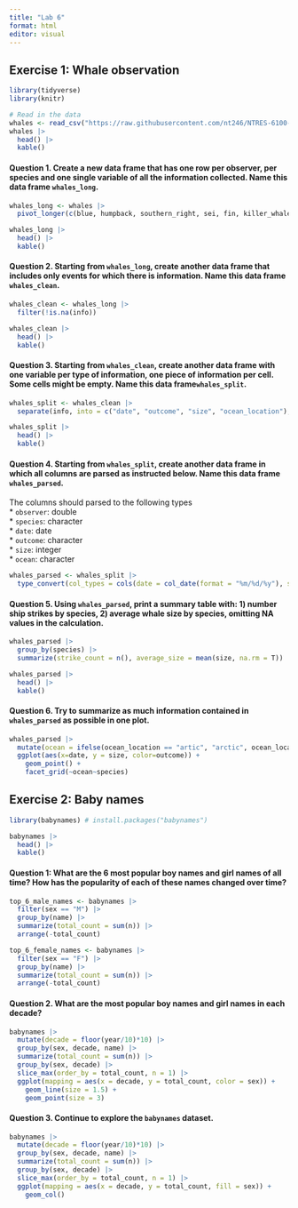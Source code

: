 ```yaml
---
title: "Lab 6"
format: html
editor: visual
---
```


## **Exercise 1: Whale observation**

```r
library(tidyverse)
library(knitr)
```

```r
# Read in the data
whales <- read_csv("https://raw.githubusercontent.com/nt246/NTRES-6100-data-science/main/datasets/whales.csv")
whales |> 
  head() |>
  kable()
```

#### **Question 1. Create a new data frame that has one row per observer, per species and one single variable of all the information collected. Name this data frame `whales_long`.**

```r
whales_long <- whales |> 
  pivot_longer(c(blue, humpback, southern_right, sei, fin, killer_whale, bowhead, grey), names_to = "species", values_to = "info")

whales_long |>
  head() |>
  kable()
```

#### **Question 2. Starting from `whales_long`, create another data frame that includes only events for which there is information. Name this data frame `whales_clean`.**

```r
whales_clean <- whales_long |> 
  filter(!is.na(info))

whales_clean |> 
  head() |> 
  kable()
```

#### **Question 3. Starting from `whales_clean`, create another data frame with one variable per type of information, one piece of information per cell. Some cells might be empty. Name this data frame`whales_split`.**

```r
whales_split <- whales_clean |> 
  separate(info, into = c("date", "outcome", "size", "ocean_location"), ",")

whales_split |> 
  head() |> 
  kable()
```

#### **Question 4. Starting from `whales_split`, create another data frame in which all columns are parsed as instructed below. Name this data frame `whales_parsed`.**

The columns should parsed to the following types\
\* `observer`: double\
\* `species`: character\
\* `date`: date\
\* `outcome`: character\
\* `size`: integer\
\* `ocean`: character

```r
whales_parsed <- whales_split |>
  type_convert(col_types = cols(date = col_date(format = "%m/%d/%y"), size = col_integer()))
```

#### **Question 5. Using `whales_parsed`, print a summary table with: 1) number ship strikes by species, 2) average whale size by species, omitting NA values in the calculation.**

```r
whales_parsed |> 
  group_by(species) |> 
  summarize(strike_count = n(), average_size = mean(size, na.rm = T))

whales_parsed |> 
  head() |> 
  kable()
```

#### **Question 6. Try to summarize as much information contained in `whales_parsed` as possible in one plot.**

```r
whales_parsed |>
  mutate(ocean = ifelse(ocean_location == "artic", "arctic", ocean_location)) |>
  ggplot(aes(x=date, y = size, color=outcome)) +
    geom_point() +
    facet_grid(~ocean~species)
```

## **Exercise 2: Baby names**

```r
library(babynames) # install.packages("babynames")

babynames |>
  head() |>
  kable()
```

#### **Question 1: What are the 6 most popular boy names and girl names of all time? How has the popularity of each of these names changed over time?**

```r
top_6_male_names <- babynames |>
  filter(sex == "M") |>
  group_by(name) |>
  summarize(total_count = sum(n)) |> 
  arrange(-total_count)

top_6_female_names <- babynames |> 
  filter(sex == "F") |> 
  group_by(name) |> 
  summarize(total_count = sum(n)) |> 
  arrange(-total_count)
```

#### **Question 2. What are the most popular boy names and girl names in each decade?**

```r
babynames |>
  mutate(decade = floor(year/10)*10) |>
  group_by(sex, decade, name) |>
  summarize(total_count = sum(n)) |>
  group_by(sex, decade) |>
  slice_max(order_by = total_count, n = 1) |> 
  ggplot(mapping = aes(x = decade, y = total_count, color = sex)) +
    geom_line(size = 1.5) +
    geom_point(size = 3)
```

#### **Question 3. Continue to explore the `babynames` dataset.**

```r
babynames |>
  mutate(decade = floor(year/10)*10) |>
  group_by(sex, decade, name) |>
  summarize(total_count = sum(n)) |>
  group_by(sex, decade) |>
  slice_max(order_by = total_count, n = 1) |> 
  ggplot(mapping = aes(x = decade, y = total_count, fill = sex)) +
    geom_col()
```
